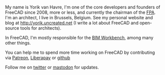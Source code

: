 My name is Yorik van Havre, I'm one of the core developers and founders of FreeCAD since 2008, more or less, and currently the chairman of the [https://fpa.freecad.org FPA]. I'm an architect, I live in Brussels, Belgium. See my personal website and blog at http://yorik.uncreated.net (I write a lot about FreeCAD and open-source tools for architects). 

In FreeCAD, I'm mostly responsible for the [[BIM Workbench]], among many other things.

You can help me to spend more time working on FreeCAD by contributing via [https://www.patreon.com/yorikvanhavre Patreon], [https://liberapay.com/yorik Liberapay] or [https://github.com/sponsors/yorikvanhavre github]

Follow me on [http://twitter.com/yorikvanhavre twitter] or [https://fosstodon.org/@yorik mastodon] for updates.